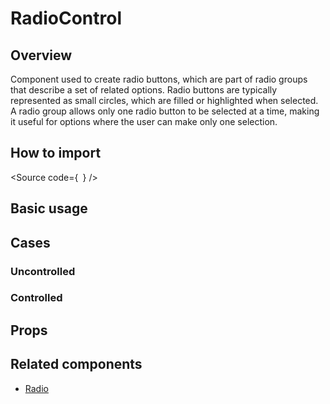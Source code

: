 

<Meta of={Stories} />

<H1>RadioControl</H1>

<H2>Overview</H2>

Component used to create radio buttons, which are part of radio groups that describe a set of related options.
Radio buttons are typically represented as small circles, which are filled or highlighted when selected.
A radio group allows only one radio button to be selected at a time, making it useful for options where the user can make only one selection.

<H2>How to import</H2>

<Source
  code={`
`}
/>

<H2>Basic usage</H2>

<Canvas of={Stories.Base} />

<H2>Cases</H2>

<H3>Uncontrolled</H3>

<Canvas of={CaseStories.Uncontrolled} />

<H3>Controlled</H3>

<Canvas of={CaseStories.Controlled} />

<H2>Props</H2>

<ArgTypes of={Stories} />

## Related components

- [Radio](?path=/story/components-form-radio--docs)
